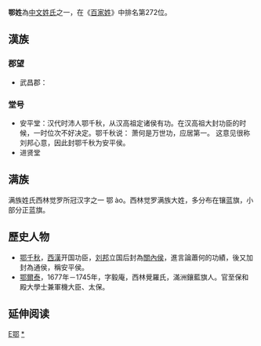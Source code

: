 {{姓氏
|姓氏=鄂
|拼音=È, ào
|中国大陆=E
|南京官話=o<sup>5</sup>
|台湾=ㄜˋ
|香港=
|澳门=
|新加坡=
|马来西亚=
|越南=Ngạc
|韩国=
|反切=
|同音字=
|堂号=
|郡望=[[武昌郡|武昌郡]]
}}

'''鄂姓'''為[[中文姓氏|中文姓氏]]之一，在《[[百家姓|百家姓]]》中排名第272位。

==漢族==
===郡望===
*武昌郡：
===堂号===
*安平堂：汉代时沛人鄂千秋，从汉高祖定诸侯有功。在汉高祖大封功臣的时候，一时位次不好决定。鄂千秋说： 萧何是万世功，应居第一。 这意见很称刘邦心意，因此封鄂千秋为安平侯。
*进贤堂

==满族==
满族姓氏西林觉罗所冠汉字之一  鄂 ào。西林觉罗满族大姓，多分布在镶蓝旗，小部分正蓝旗。

== 歷史人物 ==
*[[鄂千秋|鄂千秋]]，[[西漢|西漢]]开国功臣，[[刘邦|刘邦]]立国后封為[[關內侯|關內侯]]，進言論蕭何的功績，後又加封為通侯，稱安平侯。
*[[鄂爾泰|鄂爾泰]]，1677年－1745年，字毅庵，西林覺羅氏，滿洲鑲藍旗人。官至保和殿大學士兼軍機大臣、太保。

== 延伸阅读 ==
{{Wikisource further reading}}

{{姓氏小作品}}

[[Category:漢姓|E鄂]]
[[Category:鄂姓|*]]